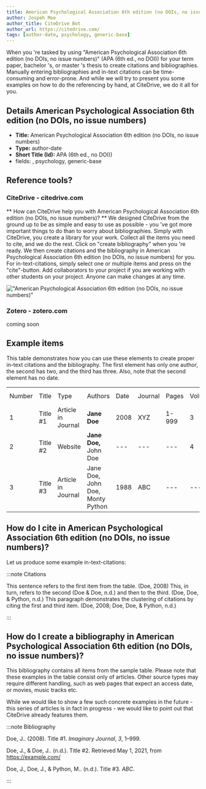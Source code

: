 ```yaml
---
title: American Psychological Association 6th edition (no DOIs, no issue numbers)
author: Jospeh Moe
author_title: CiteDrive Bot
author_url: https://citedrive.com/
tags: [author-date, psychology, generic-base]
---
```


When you 're tasked by using "American Psychological Association 6th edition (no DOIs, no issue numbers)" (APA (6th ed., no DOI)) for your term paper, bachelor 's, or master 's thesis to create citations and bibliographies.
Manually entering bibliographies and in-text citations can be time-consuming and error-prone. And while we will try to present you some examples on how to do the referencing by hand, at CiteDrive, we do it all for you.

## Details  American Psychological Association 6th edition (no DOIs, no issue numbers)
* **Title:** American Psychological Association 6th edition (no DOIs, no issue numbers)
* **Type:** author-date
* **Short Title (Id):** APA (6th ed., no DOI))
* fields: , psychology, generic-base

## Reference tools?
### CiteDrive - citedrive.com
** How can CiteDrive help you with American Psychological Association 6th edition (no DOIs, no issue numbers)? **
We designed CiteDrive from the ground up to be as simple and easy to use as possible - you 've got more important things to do than to worry about bibliographies. Simply with CiteDrive, you create a library for your work. Collect all the items you need to cite, and we do the rest. Click on "create bibliography" when you 're ready. We then create citations and the bibliography in American Psychological Association 6th edition (no DOIs, no issue numbers) for you. For in-text-citations, simply select one or multiple items and press on the "cite"-button. Add collaborators to your project if you are working with other students on your project. Anyone can make changes at any time.


!["American Psychological Association 6th edition (no DOIs, no issue numbers)"](images/american-psychological-association-6th-edition-no-dois-no-issue-numbers.svg "Choose American Psychological Association 6th edition (no DOIs, no issue numbers) in the CiteDrive App")

### Zotero - zotero.com

coming soon

## Example items

This table demonstrates how you can use these elements to create proper in-text citations and the bibliography. The first element has only one author, the second has two, and the third has three. Also, note that the second element has no date.


<table>
  <tr>
   <td>Number
   </td>
   <td>Title
   </td>
   <td>Type
   </td>
   <td>Authors
   </td>
   <td>Date
   </td>
   <td>Journal
   </td>
   <td>Pages
   </td>
   <td>Volume
   </td>
   <td>Issue
   </td>
   <td>Access Date
   </td>
  </tr>
  <tr>
   <td>1
   </td>
   <td>Title #1
   </td>
   <td>Article in Journal
   </td>
   <td><strong>Jane Doe</strong>
   </td>
   <td>2008
   </td>
   <td>XYZ
   </td>
   <td>1-999
   </td>
   <td>3
   </td>
   <td>2
   </td>
   <td>--
   </td>
  </tr>
  <tr>
   <td>
2
   </td>
   <td>Title #2
   </td>
   <td>Website
   </td>
   <td><strong>Jane Doe, </strong>John Doe
   </td>
   <td>---
   </td>
   <td>---
   </td>
   <td>---
   </td>
   <td>4
   </td>
   <td>---
   </td>
   <td>2020-05-01
   </td>
  </tr>
  <tr>
   <td>3
   </td>
   <td>Title #3
   </td>
   <td>Article in Journal
   </td>
   <td>Jane Doe, John Doe, Monty Python
   </td>
   <td>1988
   </td>
   <td>ABC
   </td>
   <td>---
   </td>
   <td>---
   </td>
   <td>16
   </td>
   <td>---
   </td>
  </tr>
</table>



## How do I cite in  American Psychological Association 6th edition (no DOIs, no issue numbers)?

Let us produce some example in-text-citations:

:::note Citations


This sentence refers to the first item from the table. (Doe, 2008) This, in turn, refers to the second (Doe &amp; Doe, n.d.)
and then to the third.  (Doe, Doe, &amp; Python, n.d.)
This paragraph demonstrates the clustering of citations by citing the first and third item. (Doe, 2008; Doe, Doe, &amp; Python, n.d.)

:::

## How do I create a bibliography in American Psychological Association 6th edition (no DOIs, no issue numbers)?

This bibliography contains all items from the sample table. Please note that these examples in the table consist only of articles. Other source types may require different handling, such as web pages that expect an access date, or movies, music tracks etc.

While we would like to show a few such concrete examples in the future - this series of articles is in fact in progress - we would like to point out that CiteDrive already features them.

:::note Bibliography

Doe, J.. (2008). Title #1. <i>Imaginary Journal</i>, <i>3</i>, 1–999.

Doe, J., &amp; Doe, J.. (n.d.). Title #2. Retrieved May 1, 2021, from https://example.com/

Doe, J., Doe, J., &amp; Python, M.. (n.d.). Title #3. <i>ABC</i>.



:::


        